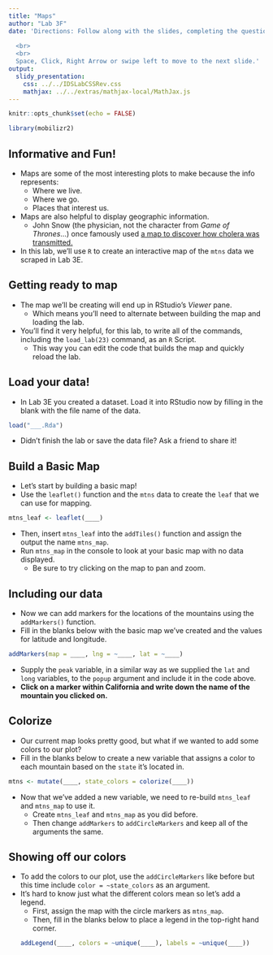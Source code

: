 ```yaml
---
title: "Maps"
author: "Lab 3F"
date: 'Directions: Follow along with the slides, completing the questions in <font color=#25679E><b>blue</b></font> on your computer, and answering the questions in **red** in your journal.  
  
  <br>
  <br>
  Space, Click, Right Arrow or swipe left to move to the next slide.'
output: 
  slidy_presentation: 
    css: ../../IDSLabCSSRev.css
    mathjax: ../../extras/mathjax-local/MathJax.js
---
```


```r
knitr::opts_chunk$set(echo = FALSE)
```

```r
library(mobilizr2)
```

## Informative and Fun!

- Maps are some of the most interesting plots to make because the info represents:
  - Where we live.
  - Where we go.
  - Places that interest us.
- Maps are also helpful to display geographic information.
  - John Snow (the physician, not the character from _Game of Thrones_...) once famously used [a map to discover how cholera was transmitted.](http://commons.wikimedia.org/wiki/File:Snow-cholera-map-1.jpg#mediaviewer/File:Snow-cholera-map-1.jpg)
- In this lab, we'll use `R` to create an interactive map of the `mtns` data we scraped in Lab 3E.


## Getting ready to map

- The map we'll be creating will end up in RStudio's _Viewer_ pane.
    - Which means you'll need to alternate between building the map and loading the lab.
- You'll find it very helpful, for this lab, to write all of the commands, including the `load_lab(23)` command, as an `R` Script.
    - This way you can edit the code that builds the map and quickly reload the lab.

## Load your data!

- <span class="blue">In Lab 3E you created a dataset. Load it into RStudio now by filling in the blank with the file name of the data.</span>
```r
load("___.Rda")
```
- Didn't finish the lab or save the data file? Ask a friend to share it!


## Build a Basic Map

- Let's start by building a basic map!
- <span class="blue">Use the `leaflet()` function and the `mtns` data to create the `leaf` that we can use for mapping.</span>

```r
mtns_leaf <- leaflet(____)
```

- <span class="blue">Then, insert `mtns_leaf` into the `addTiles()` function and assign the output the name `mtns_map`.</span>
- <span class="blue">Run `mtns_map` in the console to look at your basic map with no data displayed.</span>
    - Be sure to try clicking on the map to pan and zoom.


## Including our data

- Now we can add markers for the locations of the mountains using the `addMarkers()` function.
- <span class="blue">Fill in the blanks below with the basic map we've created and the values for latitude and longitude.</span>
    
```r
addMarkers(map = ____, lng = ~____, lat = ~____)
```

- <span class="blue">Supply the `peak` variable, in a similar way as we supplied the `lat` and `long` variables, to the `popup` argument and include it in the code above.</span>
- **Click on a marker within California and write down the name of the mountain you clicked on.**


## Colorize

- Our current map looks pretty good, but what if we wanted to add some colors to our plot? 
- <span class="blue">Fill in the blanks below to create a new variable that assigns a color to each mountain based on the `state` it's located in.</span>
```r
mtns <- mutate(____, state_colors = colorize(____))
```
- Now that we've added a new variable, we need to re-build `mtns_leaf` and `mtns_map` to use it.
    - <span class="blue">Create `mtns_leaf` and `mtns_map` as you did before.</span>
    - <span class="blue">Then change `addMarkers` to `addCircleMarkers` and keep all of the arguments the same.</span>


## Showing off our colors

- <span class="blue">To add the colors to our plot, use the `addCircleMarkers` like before but this time include `color = ~state_colors` as an argument.</span>
- It's hard to know just what the different colors mean so let's add a legend.
  - <span class="blue">First, assign the map with the circle markers as `mtns_map`.</span>
  - <span class="blue">Then, fill in the blanks below to place a legend in the top-right hand corner.</span>
```r
addLegend(____, colors = ~unique(____), labels = ~unique(____))
```